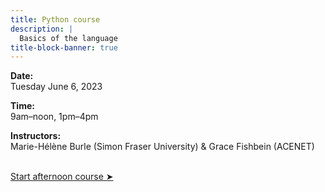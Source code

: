 ```yaml
---
title: Python course
description: |
  Basics of the language
title-block-banner: true
---
```


:::{.topdef}

**Date:** \
Tuesday June 6, 2023

**Time:** \
9am–noon, 1pm–4pm

**Instructors:** \
Marie-Hélène Burle (Simon Fraser University) & Grace Fishbein (ACENET)

:::

<br>
[[Start afternoon course ➤](collections.qmd)]{.topinline}
